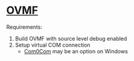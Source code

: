 <!-- [[Category:EDKIIFAQ]] --><!-- [[Category:EDKIISourceLevelDebug]] -->
=[http://www.tianocore.org/ovmf/ OVMF]=

Requirements:
# Build OVMF with source level debug enabled
# Setup virtual COM connection
#* [http://com0com.sourceforge.net Com0Com] may be an option on Windows